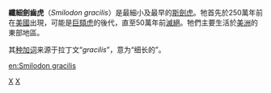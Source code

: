 {{Speciesbox
| status = Fossil
| genus = Smilodon
| species = gracilis
| authority = [[愛德華·德林克·科普|Cope]], 1880
}}
'''纖細劍齒虎'''（''Smilodon gracilis''）是最細小及最早的[[斯劍虎|斯劍虎]]。牠首先於250萬年前在[[美國|美國]]出現，可能是[[巨頦虎|巨頦虎]]的後代，直至50萬年前[[滅絕|滅絕]]。牠們主要生活於[[美洲|美洲]]的東部地區。

其[[种加词|种加词]]来源于拉丁文“''gracilis''”，意为“细长的”。

{{劍齒虎亞科}}
{{已滅絕貓科}}
{{Taxonbar|from=Q3506463}}

[[Category:斯劍虎|X]]
[[Category:1880年描述的动物|X]]


{{paleo-stub}}

[[en:Smilodon_gracilis|en:Smilodon gracilis]]